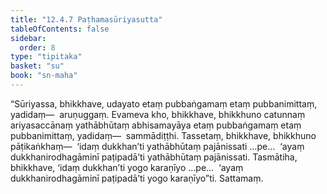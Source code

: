 ```yaml
---
title: "12.4.7 Paṭhamasūriyasutta"
tableOfContents: false
sidebar:
  order: 8
type: "tipitaka"
basket: "su"
book: "sn-maha"
---
```



<DynamicBreadcrumb />

<Division number="1107" book="sn-maha" bookNo="14" page="386">

<Paragraph number="2334" book="sn-maha">
“Sūriyassa, bhikkhave, udayato etaṃ pubbaṅgamaṃ etaṃ pubbanimittaṃ, yadidaṃ—  aruṇuggaṃ. Evameva kho, bhikkhave, bhikkhuno catunnaṃ ariyasaccānaṃ yathābhūtaṃ abhisamayāya etaṃ pubbaṅgamaṃ etaṃ pubbanimittaṃ, yadidaṃ—  sammādiṭṭhi. Tassetaṃ, bhikkhave, bhikkhuno pāṭikaṅkhaṃ—  ‘idaṃ dukkhan’ti yathābhūtaṃ pajānissati …pe…  ‘ayaṃ dukkhanirodhagāminī paṭipadā’ti yathābhūtaṃ pajānissati.
</Paragraph>

<Paragraph number="2335" book="sn-maha">
Tasmātiha, bhikkhave, ‘idaṃ dukkhan’ti yogo karaṇīyo …pe…  ‘ayaṃ dukkhanirodhagāminī paṭipadā’ti yogo karaṇīyo”ti.

</Paragraph>
</Division>

<Paragraph number="2336" type="center" book="sn-maha">
Sattamaṃ.
</Paragraph>